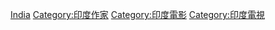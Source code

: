 [[Category:各国编剧|India]]
[[Category:印度作家|Category:印度作家]]
[[Category:印度電影|Category:印度電影]]
[[Category:印度電視|Category:印度電視]]